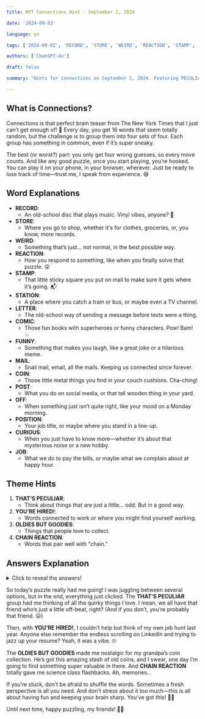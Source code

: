 ```yaml
---
title: NYT Connections Hint - September 2, 2024

date: '2024-09-02'

language: en

tags: ['2024-09-02', 'RECORD', 'STORE', 'WEIRD', 'REACTION', 'STAMP', 'STATION', 'LETTER', 'COMIC', 'FUNNY', 'MAIL', 'COIN', 'POST', 'OFF', 'POSITION', 'CURIOUS', 'JOB']

authors: ['ChatGPT-4o']

draft: false

summary: "Hints for Connections on September 2, 2024. Featuring PECULIAR words and CLASSIC ITEMS..."

---
```


## What is Connections?

Connections is that perfect brain teaser from The New York Times that I just can’t get enough of! 🌟 Every day, you get 16 words that seem totally random, but the challenge is to group them into four sets of four. Each group has something in common, even if it’s super sneaky. 

The best (or worst?) part: you only get four wrong guesses, so every move counts. And like any good puzzle, once you start playing, you’re hooked. You can play it on your phone, in your browser, wherever. Just be ready to lose track of time—trust me, I speak from experience. 😅

## Word Explanations

- **RECORD**:
  - An old-school disc that plays music. Vinyl vibes, anyone? 🎵
- **STORE**:
  - Where you go to shop, whether it's for clothes, groceries, or, you know, more records.
- **WEIRD**:
  - Something that’s just... not normal, in the best possible way.
- **REACTION**:
  - How you respond to something, like when you finally solve that puzzle. 😲
- **STAMP**:
  - That little sticky square you put on mail to make sure it gets where it’s going. 📬
- **STATION**:
  - A place where you catch a train or bus, or maybe even a TV channel.
- **LETTER**:
  - The old-school way of sending a message before texts were a thing. 
- **COMIC**:
  - Those fun books with superheroes or funny characters. Pow! Bam! 💥
- **FUNNY**:
  - Something that makes you laugh, like a great joke or a hilarious meme.
- **MAIL**:
  - Snail mail, email, all the mails. Keeping us connected since forever.
- **COIN**:
  - Those little metal things you find in your couch cushions. Cha-ching!
- **POST**:
  - What you do on social media, or that tall wooden thing in your yard.
- **OFF**:
  - When something just isn’t quite right, like your mood on a Monday morning.
- **POSITION**:
  - Your job title, or maybe where you stand in a line-up. 
- **CURIOUS**:
  - When you just have to know more—whether it’s about that mysterious noise or a new hobby.
- **JOB**:
  - What we do to pay the bills, or maybe what we complain about at happy hour.

## Theme Hints

1. **THAT’S PECULIAR**:
   - Think about things that are just a little... odd. But in a good way.
2. **YOU’RE HIRED!**:
   - Words connected to work or where you might find yourself working.
3. **OLDIES BUT GOODIES**:
   - Things that people love to collect.
4. **CHAIN REACTION**:
   - Words that pair well with "chain."

## Answers Explanation

<details>
  <summary>Click to reveal the answers!</summary>

- **THAT’S PECULIAR**: CURIOUS, FUNNY, OFF, WEIRD
  - This group is all about things that are just a bit quirky. Like that one friend who always has the best (and weirdest) stories. 🤪
  
- **YOU’RE HIRED!**: JOB, POSITION, POST, STATION
  - These words all relate to work or a place you might be stationed at. 💼
  
- **OLDIES BUT GOODIES**: COIN, COMIC, RECORD, STAMP
  - Collectibles that people go crazy for. Whether it's a rare stamp or a vintage vinyl, these items have stood the test of time. 📚
  
- **CHAIN REACTION**: LETTER, MAIL, REACTION, STORE
  - Words that go with "chain." You know, like chain mail or a chain store. Or even a chain reaction, if we’re getting scientific. 🔗

</details>

So today’s puzzle really had me going! I was juggling between several options, but in the end, everything just clicked. The **THAT’S PECULIAR** group had me thinking of all the quirky things I love. I mean, we all have that friend who’s just a little off-beat, right? (And if you don’t, you’re probably that friend. 😜)

Then, with **YOU’RE HIRED!**, I couldn’t help but think of my own job hunt last year. Anyone else remember the endless scrolling on LinkedIn and trying to jazz up your resume? Yeah, it was a vibe. 🙄

The **OLDIES BUT GOODIES** made me nostalgic for my grandpa’s coin collection. He’s got this amazing stash of old coins, and I swear, one day I’m going to find something super valuable in there. And **CHAIN REACTION** totally gave me science class flashbacks. Ah, memories...

If you’re stuck, don’t be afraid to shuffle the words. Sometimes a fresh perspective is all you need. And don’t stress about it too much—this is all about having fun and keeping your brain sharp. You’ve got this! 💪🧠

Until next time, happy puzzling, my friends! 🧩✨